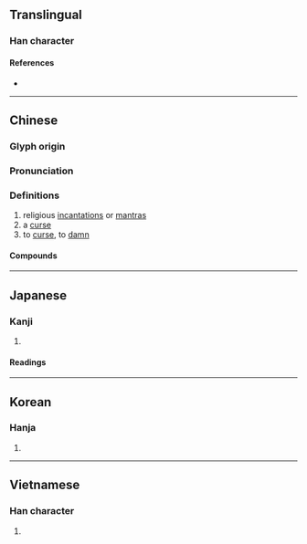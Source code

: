 {{also|呪}}
{{character info}}
==Translingual==

===Han character===
{{Han char|rn=30|rad=口|as=05|sn=8|four=66217|canj=RRHN|ids=⿱吅几}}

====References====
* {{Han ref|kx=0185.211|dkj=03444|dj=0401.030|hdz=10277.180|uh=5492}}

----

==Chinese==
{{zh-forms|alt=呪}}

===Glyph origin===
{{Han etym}}

===Pronunciation===
{{zh-pron
|m=zhòu
|m-s=
|c=zau3
|c-t=
|g=
|h=pfs=
|j=
|mb=
|md=
|mn=chiù
|mn-t=
|w=
|x=
|mc=y
|oc=y
|cat=n,v
}}

===Definitions===
{{zh-hanzi}}

# religious [[incantation]]s or [[mantra]]s
# a [[curse]]
# to [[curse]], to [[damn]]

====Compounds====
{{zh-der|千咒萬罵|咀咒|咒愿|咒文|咒水|咒縛|咒罵|咒術|咒詈|咒詛|咒誓|咒語|咒誦|咒讖|咒願|唸咒|大悲咒|往生咒|念咒|普庵咒|書符咒水|沒咒念|牙疼咒|發咒|白口咀咒|禁咒|符咒|經咒|緊箍咒|詛咒|譴咒|賭咒|賭咒發願|魔咒}}

----

==Japanese==
{{ja-kanji forms|呪|咒}}

===Kanji===
{{ja-kanji|grade=uc|rs=口05|shin=呪}}

# {{rfdef|ja|sort=口05}}

====Readings====
{{ja-readings
|goon=しゅ
|kanon=しゅう<しう
|kanyoon=じゅ
|kun=まじな-う, のろ-い, のろ-う
}}

----

==Korean==

===Hanja===
{{ko-hanja|hangeul=주|rv=ju|mr=chu}}

# {{rfdef|ko|sort=口05}}

----

==Vietnamese==

===Han character===
{{vi-hantu|chú|rs=口05}}

# {{rfdef|vi|sort=口05}}